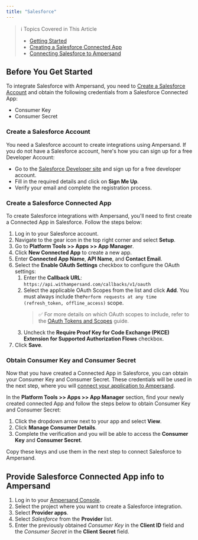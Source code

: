 ```yaml
---
title: "Salesforce"
---
```


> ℹ️ Topics Covered in This Article
>
> - [Getting Started](https://docs.withampersand.com/docs/salesforce-guide#before-you-get-started)
> - [Creating a Salesforce Connected App](https://docs.withampersand.com/docs/salesforce-guide#creating-a-salesforce-connected-app)
> - [Connecting Salesforce to Ampersand](https://docs.withampersand.com/docs/salesforce-guide#connecting--salesforce-to-ampersand)

## Before You Get Started

To integrate Salesforce with Ampersand, you need to [Create a Salesforce Account](https://docs.withampersand.com/docs/salesforce-guide#create-a-salesforce-account) and obtain the following credentials from a Salesforce Connected App:

- Consumer Key
- Consumer Secret

### Create a Salesforce Account

You need a Salesforce account to create integrations using Ampersand. If you do not have a Salesforce account, here's how you can sign up for a free Developer Account:

- Go to the [Salesforce Developer site](https://developer.salesforce.com/signup) and sign up for a free developer account.
- Fill in the required details and click on **Sign Me Up**.
- Verify your email and complete the registration process.

### Create a Salesforce Connected App

To create Salesforce integrations with Ampersand, you'll need to first create a Connected App in Salesforce. Follow the steps below:

1. Log in to your Salesforce account.
2. Navigate to the gear icon in the top right corner and select **Setup**.
3. Go to **Platform Tools >> Apps >> App Manager**.
4. Click **New Connected App** to create a new app.
5. Enter  **Connected App Name**, **API Name**, and **Contact Email**.
6. Select the **Enable OAuth Settings** checkbox to configure the OAuth settings:
   1. Enter the **Callback URL**: `https://api.withampersand.com/callbacks/v1/oauth`
   2. Select the applicable OAuth Scopes from the list and click **Add**. You must always include the`Perform requests at any time (refresh_token, offline_access)` scope.
      > ✅ For more details on which OAuth scopes to include, refer to the [OAuth Tokens and Scopes](https://help.salesforce.com/s/articleView?id=sf.remoteaccess_oauth_tokens_scopes.htm&language=en_US&type=5) guide.
   3. Uncheck the **Require Proof Key for Code Exchange (PKCE) Extension for Supported Authorization Flows** checkbox.
7. Click **Save**.

### Obtain Consumer Key and Consumer Secret

Now that you have created a Connected App in Salesforce, you can obtain your Consumer Key and Consumer Secret. These credentials will be used in the next step, where you will [connect your application to Ampersand](https://docs.withampersand.com/docs/salesforce-guide#connecting--salesforce-to-ampersand).

In the **Platform Tools >> Apps >> App Manager** section, find your newly created connected App and follow the steps below to obtain Consumer Key and Consumer Secret:

1. Click the dropdown arrow next to your app and select **View**.
2. Click **Manage Consumer Details**.
3. Complete the verification and you will be able to access the **Consumer Key** and **Consumer Secret**.

Copy these keys and use them in the next step to connect Salesforce to Ampersand.

## Provide Salesforce Connected App info to Ampersand

1. Log in to your [Ampersand Console](https://console.withampersand.com).
2. Select the project where you want to create a Salesforce integration.
3. Select **Provider apps**.
4. Select _Salesforce_ from the **Provider** list.
5. Enter the previously obtained _Consumer Key_ in the **Client ID** field and the _Consumer Secret_ in the **Client Secret** field.
